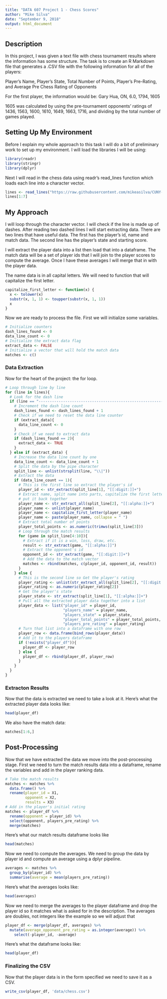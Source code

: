 ```yaml
---
title: "DATA 607 Project 1 - Chess Scores"
author: "Mike Silva"
date: "September 9, 2018"
output: html_document
---
```


## Description

In this project, I was given a text file with chess tournament results where the information has some structure. The task is to create an R Markdown file that generates a .CSV file with the following information for all of the players:

Player’s Name, Player’s State, Total Number of Points, Player’s Pre-Rating, and Average Pre Chess Rating of Opponents

For the first player, the information would be: Gary Hua, ON, 6.0, 1794, 1605

1605 was calculated by using the pre-tournament opponents’ ratings of 1436, 1563, 1600, 1610, 1649, 1663, 1716, and dividing by the total number of games played.

## Setting Up My Environment

Before I explain my whole approach to this task I will do a bit of preliminary work to set up my environment.  I will load the libraries I will be using:

```r
library(readr)
library(stringr)
library(dplyr)
```

Next I will read in the chess data using readr's read_lines function which loads each line into a character vector.

```r
lines <- read_lines("https://raw.githubusercontent.com/mikeasilva/CUNY-SPS/master/DATA607/data/tournamentinfo.txt")
lines[1:7]
```

## My Approach

I will loop through the character vector.  I will check if the line is made up of dashes.  After reading two dashed lines I will start extracting data.  There are two lines that have useful data.  The first has the player's id, name and match data.  The second line has the player's state and starting score.

I will extract the player data into a list then load that into a dataframe.  The match data will be a set of player ids that I will join to the player scores to compute the average.  Once I have these averages I will merge that in with the player data.

The name data is in all capital letters.  We will need to function that will capitalize the first letter.

```r
capitalize_first_letter <- function(x) {
  x <- tolower(x)
  substr(x, 1, 1) <- toupper(substr(x, 1, 1))
  x
}
```

Now we are ready to process the file.  First we will initialize some variables.
```r
# Initialize counters
dash_lines_found <- 0
data_line_count <- 0
# Initialize the extract data flag
extract_data <- FALSE
# Initialize a vector that will hold the match data
matches <- c()
```

### Data Extraction

Now for the heart of the project: the for loop.

```r
# Loop through line by line
for (line in lines){
  # Look for the dash line
  if (line == "-----------------------------------------------------------------------------------------"){
    # Increment the dash line count
    dash_lines_found <- dash_lines_found + 1
    # Check if we need to reset the data line counter
    if (extract_data){
      data_line_count <- 0
    }
    # Check if we need to extract data
    if (dash_lines_found == 2){
      extract_data <- TRUE
    }
  } else if (extract_data) {
    # Increase the data line count by one
    data_line_count <- data_line_count + 1
    # Split the data by the pipe character
    split_line <- unlist(strsplit(line, "\\|"))
    # Extract the data
    if (data_line_count == 1){
      # This is the first line so extract the player's id
      player_id <- str_extract(split_line[1], "[[:digit:]]+")
      # Extract name, split name into parts, capitalize the first letter and
      # put it back together
      player_name <- str_extract_all(split_line[2], "[[:alpha:]]+")
      player_name <- unlist(player_name)
      player_name <- capitalize_first_letter(player_name)
      player_name <- paste(player_name, collapse = " ")
      # Extract total number of points
      player_total_points <- as.numeric(trimws(split_line[3]))
      # Loop through the match results
      for (game in split_line[4:10]){
        # Extract if it is a win, loss, draw, etc.
        result <- str_extract(game, "[[:alpha:]]")
        # Extract the opponent's id
        opponent_id <- str_extract(game, "[[:digit:]]+")
        # Add the data to the match vector
        matches <- rbind(matches, c(player_id, opponent_id, result))
      }
    } else {
      # This is the second line so Get the player's rating
      player_rating <- unlist(str_extract_all(split_line[2], "[[:digit:]]+"))
      player_rating <- as.numeric(player_rating[2])
      # Get the player's state
      player_state <- str_extract(split_line[1], "[[:alpha:]]+")
      # Pull all the extracted player data together into a list
      player_data <- list("player_id" = player_id,
                          "players_name" = player_name,
                          "players_state" = player_state,
                          "player_total_points" = player_total_points,
                          "players_pre_rating" = player_rating)
      # Turn that list into a dataframe with one row
      player_row <- data.frame(bind_rows(player_data))
      # Add it to the players dataframe
      if (!exists("player_df")){
        player_df <- player_row
      } else {
        player_df <- rbind(player_df, player_row)
      }
    }
  }
}
```

### Extracton Results

Now that the data is extracted we need to take a look at it.  Here's what the extracted player data looks like:

```r
head(player_df)
```

We also have the match data:

```r
matches[1:6,]
```

## Post-Processing

Now that we have extracted the data we move into the post-processing stage.  First we need to turn the match results data into a dataframe, rename the variables and add in the player ranking data.

```r
# Take the match results
matches <- matches %>%
  data.frame() %>%
  rename(player_id = X1,
         opponent = X2,
         results = X3)
# Add in the player's initial rating
matches <- player_df %>%
  rename(opponent = player_id) %>%
  select(opponent, players_pre_rating) %>%
  merge(matches)
```

Here's what our match results dataframe looks like

```r
head(matches)
```

Now we need to compute the averages.  We need to group the data by player id and compute an average using a dplyr pipeline.

```r
averages <- matches %>%
  group_by(player_id) %>%
  summarise(average = mean(players_pre_rating))
```

Here's what the averages looks like:

```r
head(averages)
```

Now we need to merge the averages to the player dataframe and drop the player id so it matches what is asked for in the description.  The averages are doubles, not integers like the example so we will adjust that

```r
player_df <- merge(player_df, averages) %>%
  mutate(average_opponent_pre_rating = as.integer(average)) %>%
    select(-player_id, -average)
```

Here's what the dataframe looks like:

```r
head(player_df)
```

### Finalizing the CSV

Now that the player data is in the form specified we need to save it as a CSV.

```r
write_csv(player_df, 'data/chess.csv')
```

